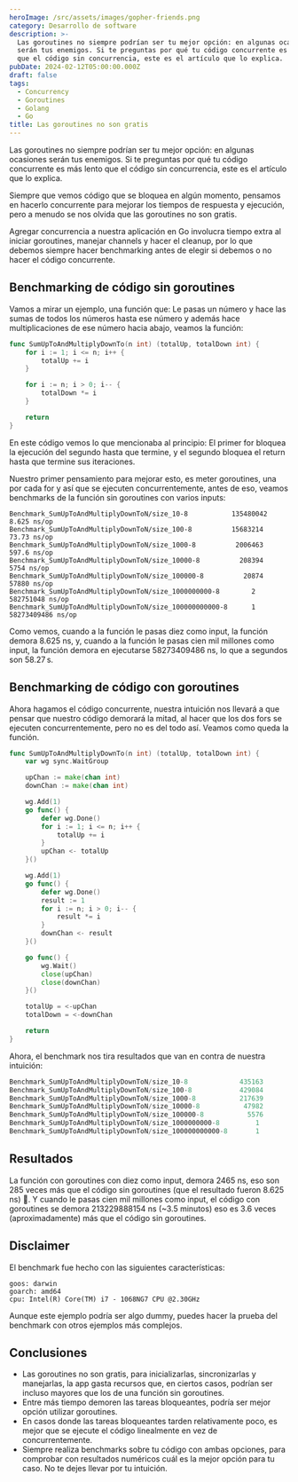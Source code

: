 ```yaml
---
heroImage: /src/assets/images/gopher-friends.png
category: Desarrollo de software
description: >-
  Las goroutines no siempre podrían ser tu mejor opción: en algunas ocasiones
  serán tus enemigos. Si te preguntas por qué tu código concurrente es más lento
  que el código sin concurrencia, este es el artículo que lo explica.
pubDate: 2024-02-12T05:00:00.000Z
draft: false
tags:
  - Concurrency
  - Goroutines
  - Golang
  - Go
title: Las goroutines no son gratis
---
```


Las goroutines no siempre podrían ser tu mejor opción: en algunas ocasiones serán tus enemigos. Si te preguntas por qué tu código concurrente es más lento que el código sin concurrencia, este es el artículo que lo explica.

Siempre que vemos código que se bloquea en algún momento, pensamos en hacerlo concurrente para mejorar los tiempos de respuesta y ejecución, pero a menudo se nos olvida que las goroutines no son gratis.

Agregar concurrencia a nuestra aplicación en Go involucra tiempo extra al iniciar goroutines, manejar channels y hacer el cleanup, por lo que debemos siempre hacer benchmarking antes de elegir si debemos o no hacer el código concurrente.

## Benchmarking de código sin goroutines

Vamos a mirar un ejemplo, una función que: Le pasas un número y hace las sumas de todos los números hasta ese número y además hace multiplicaciones de ese número hacia abajo, veamos la función:

```go
func SumUpToAndMultiplyDownTo(n int) (totalUp, totalDown int) {
	for i := 1; i <= n; i++ {
		totalUp += i
	}

	for i := n; i > 0; i-- {
		totalDown *= i
	}

	return
}
```

En este código vemos lo que mencionaba al principio: El primer for bloquea la ejecución del segundo hasta que termine, y el segundo bloquea el return hasta que termine sus iteraciones.

Nuestro primer pensamiento para mejorar esto, es meter goroutines, una por cada for y así que se ejecuten concurrentemente, antes de eso, veamos benchmarks de la función sin goroutines con varios inputs:

```
Benchmark_SumUpToAndMultiplyDownToN/size_10-8         	135480042	      8.625 ns/op
Benchmark_SumUpToAndMultiplyDownToN/size_100-8        	15683214	      73.73 ns/op
Benchmark_SumUpToAndMultiplyDownToN/size_1000-8       	 2006463	      597.6 ns/op
Benchmark_SumUpToAndMultiplyDownToN/size_10000-8      	  208394	      5754 ns/op
Benchmark_SumUpToAndMultiplyDownToN/size_100000-8     	   20874	      57880 ns/op
Benchmark_SumUpToAndMultiplyDownToN/size_1000000000-8 	     2	          582751048 ns/op
Benchmark_SumUpToAndMultiplyDownToN/size_100000000000-8      1	          58273409486 ns/op
```

Como vemos, cuando a la función le pasas diez como input, la función demora 8.625 ns, y, cuando a la función le pasas cien mil millones como input, la función demora en ejecutarse 58273409486 ns, lo que a segundos son 58.27 s.

## Benchmarking de código con goroutines

Ahora hagamos el código concurrente, nuestra intuición nos llevará a que pensar que nuestro código demorará la mitad, al hacer que los dos fors se ejecuten concurrentemente, pero no es del todo así. Veamos como queda la función.

```go
func SumUpToAndMultiplyDownTo(n int) (totalUp, totalDown int) {
	var wg sync.WaitGroup

	upChan := make(chan int)
	downChan := make(chan int)

	wg.Add(1)
	go func() {
		defer wg.Done()
		for i := 1; i <= n; i++ {
			totalUp += i
		}
		upChan <- totalUp
	}()

	wg.Add(1)
	go func() {
		defer wg.Done()
		result := 1
		for i := n; i > 0; i-- {
			result *= i
		}
		downChan <- result
	}()

	go func() {
		wg.Wait()
		close(upChan)
		close(downChan)
	}()

	totalUp = <-upChan
	totalDown = <-downChan

	return
}
```

Ahora, el benchmark nos tira resultados que van en contra de nuestra intuición:

```go
Benchmark_SumUpToAndMultiplyDownToN/size_10-8         	  435163	      2465 ns/op
Benchmark_SumUpToAndMultiplyDownToN/size_100-8        	  429084	      2853 ns/op
Benchmark_SumUpToAndMultiplyDownToN/size_1000-8       	  217639	      5360 ns/op
Benchmark_SumUpToAndMultiplyDownToN/size_10000-8      	   47982	      24862 ns/op
Benchmark_SumUpToAndMultiplyDownToN/size_100000-8     	    5576	      214011 ns/op
Benchmark_SumUpToAndMultiplyDownToN/size_1000000000-8 	      1	          2155616959 ns/op
Benchmark_SumUpToAndMultiplyDownToN/size_100000000000-8       1	          213229888154 ns/op
```

## Resultados

La función con goroutines con diez como input, demora 2465 ns, eso son 285 veces más que el código sin goroutines (que el resultado fueron 8.625 ns) 🤯. Y cuando le pasas cien mil millones como input, el código con goroutines se demora 213229888154 ns (\~3.5 minutos) eso es 3.6 veces (aproximadamente) más que el código sin goroutines.

## Disclaimer

El benchmark fue hecho con las siguientes características:

```
goos: darwin
goarch: amd64
cpu: Intel(R) Core(TM) i7 - 1068NG7 CPU @2.30GHz
```

Aunque este ejemplo podría ser algo dummy, puedes hacer la prueba del benchmark con otros ejemplos más complejos.

## Conclusiones

- Las goroutines no son gratis, para inicializarlas, sincronizarlas y manejarlas, la app gasta recursos que, en ciertos casos, podrían ser incluso mayores que los de una función sin goroutines.
- Entre más tiempo demoren las tareas bloqueantes, podría ser mejor opción utilizar goroutines.
- En casos donde las tareas bloqueantes tarden relativamente poco, es mejor que se ejecute el código linealmente en vez de concurrentemente.
- Siempre realiza benchmarks sobre tu código con ambas opciones, para comprobar con resultados numéricos cuál es la mejor opción para tu caso. No te dejes llevar por tu intuición.
